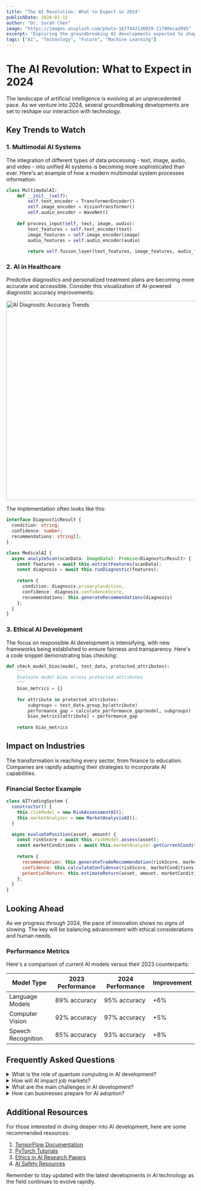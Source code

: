 ```yaml
---
title: "The AI Revolution: What to Expect in 2024"
publishDate: 2024-01-15
author: "Dr. Sarah Chen"
image: "https://images.unsplash.com/photo-1677442136019-21780ecad995"
excerpt: "Exploring the groundbreaking AI developments expected to shape our world in 2024"
tags: ["AI", "Technology", "Future", "Machine Learning"]
---
```


# The AI Revolution: What to Expect in 2024

The landscape of artificial intelligence is evolving at an unprecedented pace. As we venture into 2024, several groundbreaking developments are set to reshape our interaction with technology.

## Key Trends to Watch

### 1. Multimodal AI Systems
The integration of different types of data processing - text, image, audio, and video - into unified AI systems is becoming more sophisticated than ever. Here's an example of how a modern multimodal system processes information:

```python
class MultimodalAI:
    def __init__(self):
        self.text_encoder = TransformerEncoder()
        self.image_encoder = VisionTransformer()
        self.audio_encoder = WaveNet()
    
    def process_input(self, text, image, audio):
        text_features = self.text_encoder(text)
        image_features = self.image_encoder(image)
        audio_features = self.audio_encoder(audio)
        
        return self.fusion_layer(text_features, image_features, audio_features)
```

### 2. AI in Healthcare
Predictive diagnostics and personalized treatment plans are becoming more accurate and accessible. Consider this visualization of AI-powered diagnostic accuracy improvements:

<img
  src="https://images.unsplash.com/photo-1576091160399-112ba8d25d1d?w=800&q=80&fm=webp&auto=format"
  alt="AI Diagnostic Accuracy Trends"
  width="800"
  height="533"
  loading="lazy"
  decoding="async"
  style="aspect-ratio: 3/2; content-visibility: auto"
  class="w-full rounded-lg shadow-lg"
/>

The implementation often looks like this:

```typescript
interface DiagnosticResult {
  condition: string;
  confidence: number;
  recommendations: string[];
}

class MedicalAI {
  async analyzeScan(scanData: ImageData): Promise<DiagnosticResult> {
    const features = await this.extractFeatures(scanData);
    const diagnosis = await this.runDiagnostic(features);
    
    return {
      condition: diagnosis.primaryCondition,
      confidence: diagnosis.confidenceScore,
      recommendations: this.generateRecommendations(diagnosis)
    };
  }
}
```

### 3. Ethical AI Development
The focus on responsible AI development is intensifying, with new frameworks being established to ensure fairness and transparency. Here's a code snippet demonstrating bias checking:

```python
def check_model_bias(model, test_data, protected_attributes):
    """
    Evaluate model bias across protected attributes
    """
    bias_metrics = {}
    
    for attribute in protected_attributes:
        subgroups = test_data.group_by(attribute)
        performance_gap = calculate_performance_gap(model, subgroups)
        bias_metrics[attribute] = performance_gap
    
    return bias_metrics
```

## Impact on Industries

The transformation is reaching every sector, from finance to education. Companies are rapidly adapting their strategies to incorporate AI capabilities.

### Financial Sector Example
```javascript
class AITradingSystem {
  constructor() {
    this.riskModel = new RiskAssessmentAI();
    this.marketAnalyzer = new MarketAnalysisAI();
  }

  async evaluatePosition(asset, amount) {
    const riskScore = await this.riskModel.assess(asset);
    const marketConditions = await this.marketAnalyzer.getCurrentConditions();
    
    return {
      recommendation: this.generateTradeRecommendation(riskScore, marketConditions),
      confidence: this.calculateConfidence(riskScore, marketConditions),
      potentialReturn: this.estimateReturn(asset, amount, marketConditions)
    };
  }
}
```

## Looking Ahead

As we progress through 2024, the pace of innovation shows no signs of slowing. The key will be balancing advancement with ethical considerations and human needs.

### Performance Metrics
Here's a comparison of current AI models versus their 2023 counterparts:

| Model Type | 2023 Performance | 2024 Performance | Improvement |
|------------|-----------------|------------------|-------------|
| Language Models | 89% accuracy | 95% accuracy | +6% |
| Computer Vision | 92% accuracy | 97% accuracy | +5% |
| Speech Recognition | 85% accuracy | 93% accuracy | +8% |

## Frequently Asked Questions

<details>
<summary>What is the role of quantum computing in AI development?</summary>

Quantum computing is expected to revolutionize AI by:
- Solving complex optimization problems faster
- Enabling more efficient machine learning algorithms
- Processing larger datasets simultaneously
- Creating more accurate prediction models

Current estimates suggest a 100-1000x speedup for specific AI tasks when using quantum computers.
</details>

<details>
<summary>How will AI impact job markets?</summary>

The impact on job markets will be multifaceted:
- Creation of new roles in AI development and maintenance
- Automation of repetitive tasks
- Increased demand for AI-human collaboration skills
- Emergence of new industries built around AI technologies

Studies predict that while 85 million jobs may be displaced, 97 million new roles may be created by 2025.
</details>

<details>
<summary>What are the main challenges in AI development?</summary>

Key challenges include:
1. Ethical considerations and bias prevention
2. Data privacy and security
3. Computational resource requirements
4. Integration with existing systems
5. Regulatory compliance
</details>

<details>
<summary>How can businesses prepare for AI adoption?</summary>

Businesses should focus on:
- Developing clear AI strategies
- Investing in employee training
- Building robust data infrastructure
- Establishing ethical guidelines
- Creating cross-functional AI teams
</details>

## Additional Resources

For those interested in diving deeper into AI development, here are some recommended resources:

1. [TensorFlow Documentation](https://tensorflow.org)
2. [PyTorch Tutorials](https://pytorch.org/tutorials)
3. [Ethics in AI Research Papers](https://arxiv.org/list/cs.AI/recent)
4. [AI Safety Resources](https://aisafety.com)

Remember to stay updated with the latest developments in AI technology as the field continues to evolve rapidly.